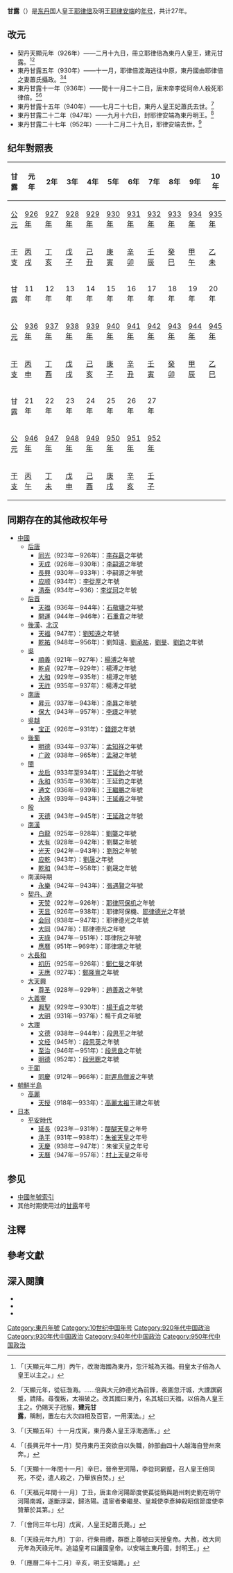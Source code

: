 {{Eranamebox|年号=甘露
|起讫时间= 926年二月－952年十二月
|政权= [[东丹|东丹]]
|帝王=人皇王[[耶律倍|耶律倍]]、明王[[耶律安端|耶律安端]]
|历时= 27年
|timeline= <timeline>
ImageSize  = width:200 height:50
PlotArea   = width:180 height:30 left:10 bottom:20
TimeAxis   = orientation:horizontal
DateFormat = yyyy
Period     = from:916 till:1125
AlignBars  = early
ScaleMajor = increment:50 start:916
Colors =
  id:canvas value:rgb(1,1,0.85)
BackgroundColors = canvas:canvas
PlotData =
  width:15 color:black
  bar:era from:start till:end
  bar:era from:926 till:952 color:blue
  bar:era from:926 till:952 color:green
  bar:era from:926 till:952 color:red
</timeline>
|说明= <span style="color: red">甘露</span>在'''辽朝'''、<span style="color: blue">东丹国</span>和<span style="color: green">耶律倍、耶律安端</span>时期的位置。
}}
'''甘露'''（{{kj|926年|二月|952年|十二月}}）{{noteTag|李崇智認為甘露年號使用至936年共11年，<ref>李崇智《中國歷代年號考》，第121頁。</ref>金毓黻認為甘露年號使用至982年共57年，<ref>金毓黻《渤海國志長編》卷四：「〔甘露〕五十七年冬十二月庚辰，遼罷東京中臺省，東丹國除。」</ref>此處根據李雪梅《東丹國基本史事研究》以952年東丹明王耶律安端去世，作為東丹國及甘露的終點。<ref>李雪梅：《东丹国基本史事研究》，辽宁师范大学硕士学位论文，2007年，第27页。</ref>}}是[[东丹|东丹]]国人皇王[[耶律倍|耶律倍]]及明王[[耶律安端|耶律安端]]的[[年号|年号]]，共计27年。

==改元==
*契丹天顯元年（926年）——二月十九日，冊立耶律倍為東丹人皇王，建元甘露。<ref>{{cite wikisource|title=遼史本紀第二太祖下|last=脫脫|wslink=zh:遼史/卷2}}「〔天顯元年二月〕丙午，改渤海國為東丹，忽汗城為天福。冊皇太子倍為人皇王以主之。」</ref><ref>{{cite wikisource|title=遼史列傳第二太義宗倍|last=脫脫|wslink=zh:遼史/卷72}}「天顯元年，從征渤海。……倍與大元帥德光為前鋒，夜圍忽汗城，大諲譔窮蹙，請降。尋復叛，太祖破之。改其國曰東丹，名其城曰天福，以倍為人皇王主之。仍賜天子冠服，'''建元甘露'''，稱制，置左右大次四相及百官，一用漢法。」</ref>
*東丹甘露五年（930年）——十一月，耶律倍渡海逃往中原，東丹國由耶律倍之妻蕭氏攝政。<ref>{{cite wikisource|title=遼史本紀第三太宗上|last=脫脫|wslink=zh:遼史/卷3}}「〔天顯五年〕十一月戊寅，東丹奏人皇王浮海適唐。」</ref><ref>{{cite wikisource|title=資治通鑑卷二百七十七|last=司馬光|wslink=zh:資治通鑑/卷277}}「〔長興元年十一月〕契丹東丹王突欲自以失職，帥部曲四十人越海自登州來奔。」</ref>
*東丹甘露十一年（936年）——閏十一月二十二日，唐末帝李從珂命人殺死耶律倍。<ref>{{cite wikisource|title=遼史本紀第三太宗上|last=脫脫|wslink=zh:遼史/卷3}}「〔天顯十一年閏十一月〕辛巳，晉帝至河陽，李從珂窮蹙，召人皇王倍同死，不從，遣人殺之，乃舉族自焚。」</ref><ref>{{cite wikisource|title=資治通鑑卷二百八十|last=司馬光|wslink=zh:資治通鑑/卷280}}「〔天福元年閏十一月〕丁丑，唐主命河陽節度使萇從簡與趙州刺史劉在明守河陽南城，遂斷浮梁，歸洛陽。遣宦者秦繼旻、皇城使李彥紳殺昭信節度使李贊華於其第。」</ref>
*東丹甘露十五年（940年）——七月二十七日，東丹人皇王妃蕭氏去世。<ref>{{cite wikisource|title=遼史本紀第四太宗下|last=脫脫|wslink=zh:遼史/卷4}}「〔會同三年七月〕戊寅，人皇王妃蕭氏薨。」</ref>
*東丹甘露二十二年（947年）——九月十六日，封耶律安端為東丹明王。<ref>{{cite wikisource|title=遼史本紀第五世宗|last=脫脫|wslink=zh:遼史/卷5}}「〔天祿元年九月〕丁卯，行柴冊禮，群臣上尊號曰天授皇帝。大赦，改大同元年為天祿元年。追謚皇考曰讓國皇帝。以安端主東丹國，封明王。」</ref>
*東丹甘露二十七年（952年）——十二月二十九日，耶律安端去世。<ref>{{cite wikisource|title=遼史本紀第六穆宗上|last=脫脫|wslink=zh:遼史/卷6}}「〔應曆二年十二月〕辛亥，明王安端薨。」</ref>

==纪年對照表==
{| class="wikitable"  style="text-align:center"
!甘露!!元年!!2年!!3年!!4年!!5年!!6年!!7年!!8年!!9年!!10年
|-
![[公元|公元]]
|[[926年|926年]]||[[927年|927年]]||[[928年|928年]]||[[929年|929年]]||[[930年|930年]]||[[931年|931年]]||[[932年|932年]]||[[933年|933年]]||[[934年|934年]]||[[935年|935年]]
|-
![[干支|干支]]
|[[丙戌|丙戌]]||[[丁亥|丁亥]]||[[戊子|戊子]]||[[己丑|己丑]]||[[庚寅|庚寅]]||[[辛卯|辛卯]]||[[壬辰|壬辰]]||[[癸巳|癸巳]]||[[甲午|甲午]]||[[乙未|乙未]]
|-
!甘露!!11年!!12年!!13年!!14年!!15年!!16年!!17年!!18年!!19年!!20年
|-
![[公元|公元]]
|[[936年|936年]]||[[937年|937年]]||[[938年|938年]]||[[939年|939年]]||[[940年|940年]]||[[941年|941年]]||[[942年|942年]]||[[943年|943年]]||[[944年|944年]]||[[945年|945年]]
|-
![[干支|干支]]
|[[丙申|丙申]]||[[丁酉|丁酉]]||[[戊戌|戊戌]]||[[己亥|己亥]]||[[庚子|庚子]]||[[辛丑|辛丑]]||[[壬寅|壬寅]]||[[癸卯|癸卯]]||[[甲辰|甲辰]]||[[乙巳|乙巳]]
|-
!甘露!!21年!!22年!!23年!!24年!!25年!!26年!!27年
|-
![[公元|公元]]
|[[946年|946年]]||[[947年|947年]]||[[948年|948年]]||[[949年|949年]]||[[950年|950年]]||[[951年|951年]]||[[952年|952年]]
|-
![[干支|干支]]
|[[丙午|丙午]]||[[丁未|丁未]]||[[戊申|戊申]]||[[己酉|己酉]]||[[庚戌|庚戌]]||[[辛亥|辛亥]]||[[壬子|壬子]]
|}

==同期存在的其他政权年号==
*[[中國|中國]]
**[[后唐|后唐]]
***[[同光|同光]]（923年－926年）：[[唐庄宗|李存勗]]之年號
***[[天成_(后唐)|天成]]（926年－930年）：[[唐明宗|李嗣源]]之年號
***[[长兴_(年号)|長興]]（930年－933年）：李嗣源之年號
***[[应顺|应顺]]（934年）：[[唐閔帝|李從厚]]之年號
***[[清泰|清泰]]（934年－936）：[[李從珂|李從珂]]之年號
**[[后晋|后晋]]
***[[天福_(后晋)|天福]]（936年－944年）：[[石敬瑭|石敬瑭]]之年號
***[[开运_(后晋)|開運]]（944年－946年）：[[晋出帝|石重貴]]之年號
**[[後漢|後漢]]、[[北汉|北汉]]
***[[天福_(后晋)|天福]]（947年）：[[劉知遠|劉知遠]]之年號
***[[乾祐_(后汉)|乾祐]]（948年－956年）：劉知遠、[[汉隐帝|劉承祐]]，[[劉旻|劉旻]]、[[刘钧_(北汉)|劉鈞]]之年號
**[[杨吴|吳]]
***[[顺义_(南吴)|順義]]（921年－927年）：[[楊溥_(十國)|楊溥]]之年號
***[[乾貞_(南吳)|乾貞]]（927年－929年）：楊溥之年號
***[[大和_(南吴)|大和]]（929年－935年）：楊溥之年號
***[[天祚|天祚]]（935年－937年）：楊溥之年號
**[[南唐|南唐]]
***[[昇元|昇元]]（937年－943年）：[[李昪|李昪]]之年號
***[[保大_(南唐)|保大]]（943年－957年）：[[李璟_(南唐)|李璟]]之年號
**[[吴越国|吳越]]
***[[宝正|宝正]]（926年－931年）：[[钱镠|錢鏐]]之年號
**[[後蜀|後蜀]]
***[[明德_(后蜀)|明德]]（934年－937年）：[[孟知祥|孟知祥]]之年號
***[[广政|广政]]（938年－965年）：[[孟昶|孟昶]]之年號
**[[闽国|閩]]
***[[龙启|龙启]]（933年至934年）：[[王延鈞|王延鈞]]之年號
***[[永和_(闽)|永和]]（935年－936年）：王延鈞之年號
***[[通文|通文]]（936年－939年）：[[王繼鵬|王繼鵬]]之年號
***[[永隆_(闽)|永隆]]（939年－943年）：[[王延羲|王延羲]]之年號
**[[闽国|殷]]
***[[天德_(闽)|天德]]（943年－945年）：[[王延政|王延政]]之年號
**[[南汉|南漢]]
***[[白龙_(南汉)|白龍]]（925年－928年）：[[劉龑|劉龑]]之年號
***[[大有_(年號)|大有]]（928年－942年）：劉龑之年號
***[[光天_(南汉)|光天]]（942年－943年）：[[劉玢|劉玢]]之年號
***[[应乾|应乾]]（943年）：[[劉晟|劉晟]]之年號
***[[乾和|乾和]]（943年－958年）：劉晟之年號
**南漢時期
***[[永乐_(张遇贤)|永樂]]（942年－943年）：[[張遇賢|張遇賢]]之年號
**[[辽朝|契丹、遼]]
***[[天赞|天赞]]（922年－926年）：[[耶律阿保机|耶律阿保机]]之年號
***[[天显|天显]]（926年－938年）：耶律阿保機、[[辽太宗|耶律德光]]之年號
***[[会同_(年号)|会同]]（938年－947年）：耶律德光之年號
***[[大同_(辽朝)|大同]]（947年）：耶律德光之年號
***[[天禄_(辽朝)|天祿]]（947年－951年）：耶律阮之年號
***[[應曆|應曆]]（951年－969年）：耶律璟之年號
**[[大長和|大長和]]
***[[初历|初历]]（925年－926年）：[[鄭仁旻|鄭仁旻]]之年號
***[[天应_(大长和)|天應]]（927年）：[[鄭隆亶|鄭隆亶]]之年號
**[[大天興|大天興]]
***[[尊圣|尊圣]]（928年－929年）：[[趙善政|趙善政]]之年號
**[[大義寧|大義寧]]
***[[興聖|興聖]]（929年－930年）：[[楊干貞|楊干貞]]之年號
***[[大明_(大义宁)|大明]]（931年－937年）：楊干貞之年號
**[[大理國|大理]]
***[[文德_(大理)|文德]]（938年－944年）：[[段思平|段思平]]之年號
***[[文经|文经]]（945年）：[[段思英|段思英]]之年號
***[[至治_(大理)|至治]]（946年－951年）：[[段思良|段思良]]之年號
***[[明德_(大理)|明德]]（952年）：[[段思聰|段思聰]]之年號
**[[于闐|于闐]]
***[[同慶_(于闐)|同慶]]（912年－966年）：[[尉遲烏僧波|尉遲烏僧波]]之年號
*[[朝鮮半島|朝鮮半島]]
**[[高麗|高麗]]
***[[天授_(高麗)|天授]]（918年—933年）：[[高麗太祖|高麗太祖]]王建之年號
*[[日本|日本]]
**[[平安時代|平安時代]]
***[[延長_(日本)|延長]]（923年－931年）：[[醍醐天皇|醍醐天皇]]之年号
***[[承平_(日本)|承平]]（931年－938年）：[[朱雀天皇|朱雀天皇]]之年号
***[[天慶_(日本)|天慶]]（938年－947年）：朱雀天皇之年号
***[[天曆_(日本)|天曆]]（947年－957年）：[[村上天皇|村上天皇]]之年号

==参见==
*[[中国年号列表#渤海國以及東丹和定安|中國年號索引]]
*其他时期使用过的[[甘露|甘露]]年号

==注釋==
{{NoteFoot}}

==參考文獻==
{{Reflist}}

==深入閱讀==
<div>
*{{Cite book|author=李崇智|title=中國歷代年號考|format=|url=|date=2004年12月|publisher=中華書局|location=北京|id=ISBN 7101025129}}
*{{Cite book|author=鄧洪波|title=東亞歷史年表|format=pdf|url=http://www.eastasia.ntu.edu.tw/chinese/05_a04.htm|date=2005年3月|publisher=國立臺灣大學東亞經典與文化研究計劃|location=臺北|id=ISBN 9789860005189|access-date=2021-11-27|archive-date=2007-08-25|archive-url=https://web.archive.org/web/20070825002742/http://www.eastasia.ntu.edu.tw/chinese/05_a04.htm|dead-url=yes}}
*{{Cite book|author=金毓黻|title=渤海國志長編|format=|url=|date=1934年1月|publisher=遼陽金氏千華山館|location=遼陽}}
</div>

{{辽朝年号}}

[[Category:東丹年號|Category:東丹年號]]
[[Category:10世纪中国年号|Category:10世纪中国年号]]
[[Category:920年代中国政治|Category:920年代中国政治]]
[[Category:930年代中国政治|Category:930年代中国政治]]
[[Category:940年代中国政治|Category:940年代中国政治]]
[[Category:950年代中国政治|Category:950年代中国政治]]
